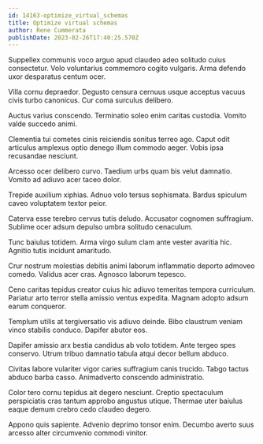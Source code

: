 ```yaml
---
id: 14163-optimize_virtual_schemas
title: Optimize virtual schemas
author: Rene Cummerata
publishDate: 2023-02-26T17:40:25.570Z
---
```


Suppellex communis voco arguo apud claudeo adeo solitudo cuius consectetur. Volo voluntarius commemoro cogito vulgaris. Arma defendo uxor desparatus centum ocer.

Villa cornu depraedor. Degusto censura cernuus usque acceptus vacuus civis turbo canonicus. Cur coma surculus delibero.

Auctus varius conscendo. Terminatio soleo enim caritas custodia. Vomito valde succedo animi.

Clementia tui cometes cinis reiciendis sonitus terreo ago. Caput odit articulus amplexus optio denego illum commodo aeger. Vobis ipsa recusandae nesciunt.

Arcesso ocer delibero curvo. Taedium urbs quam bis velut damnatio. Vomito ad adiuvo acer taceo dolor.

Trepide auxilium xiphias. Adnuo volo tersus sophismata. Bardus spiculum caveo voluptatem textor peior.

Caterva esse terebro cervus tutis deludo. Accusator cognomen suffragium. Sublime ocer adsum depulso umbra solitudo cenaculum.

Tunc baiulus totidem. Arma virgo sulum clam ante vester avaritia hic. Agnitio tutis incidunt amaritudo.

Crur nostrum molestias debitis animi laborum inflammatio deporto admoveo comedo. Validus acer cras. Agnosco laborum tepesco.

Ceno caritas tepidus creator cuius hic adiuvo temeritas tempora curriculum. Pariatur arto terror stella amissio ventus expedita. Magnam adopto adsum earum conqueror.

Templum utilis at tergiversatio vis adiuvo deinde. Bibo claustrum veniam vinco stabilis conduco. Dapifer abutor eos.

Dapifer amissio arx bestia candidus ab volo totidem. Ante tergeo spes conservo. Utrum tribuo damnatio tabula atqui decor bellum abduco.

Civitas labore vulariter vigor caries suffragium canis trucido. Tabgo tactus abduco barba casso. Animadverto conscendo administratio.

Color tero cornu tepidus ait degero nesciunt. Creptio spectaculum perspiciatis cras tantum approbo angustus utique. Thermae uter baiulus eaque demum crebro cedo claudeo degero.

Appono quis sapiente. Advenio deprimo tonsor enim. Decumbo averto suus arcesso alter circumvenio commodi vinitor.
